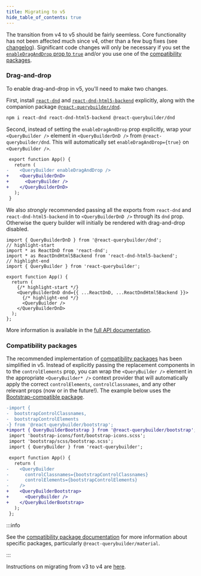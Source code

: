 ```yaml
---
title: Migrating to v5
hide_table_of_contents: true
---
```


The transition from v4 to v5 should be fairly seemless. Core functionality has not been affected much since v4, other than a few bug fixes (see [changelog](https://github.com/react-querybuilder/react-querybuilder/blob/main/CHANGELOG.md#v500---2022-10-22)). Significant code changes will only be necessary if you set the [`enableDragAndDrop` prop to `true`](#drag-and-drop) and/or you use one of the [compatibility packages](#compatibility-packages).

### Drag-and-drop

To enable drag-and-drop in v5, you'll need to make two changes.

First, install [`react-dnd`](https://www.npmjs.com/package/react-dnd) and [`react-dnd-html5-backend`](https://www.npmjs.com/package/react-dnd-html5-backend) explicitly, along with the companion package [`@react-querybuilder/dnd`](https://www.npmjs.com/package/@react-querybuilder/dnd).

```bash npm2yarn
npm i react-dnd react-dnd-html5-backend @react-querybuilder/dnd
```

Second, instead of setting the `enableDragAndDrop` prop explicitly, wrap your `<QueryBuilder />` element in `<QueryBuilderDnD />` from `@react-querybuilder/dnd`. This will automatically set `enableDragAndDrop={true}` on `<QueryBuilder />`.

```diff
 export function App() {
   return (
-    <QueryBuilder enableDragAndDrop />
+    <QueryBuilderDnD>
+      <QueryBuilder />
+    </QueryBuilderDnD>
   );
 }
```

We also _strongly_ recommended passing all the exports from `react-dnd` and `react-dnd-html5-backend` in to `<QueryBuilderDnD />` through its `dnd` prop. Otherwise the query builder will initially be rendered with drag-and-drop disabled.

```tsx
import { QueryBuilderDnD } from '@react-querybuilder/dnd';
// highlight-start
import * as ReactDnD from 'react-dnd';
import * as ReactDndHtml5Backend from 'react-dnd-html5-backend';
// highlight-end
import { QueryBuilder } from 'react-querybuilder';

export function App() {
  return (
    {/* highlight-start */}
    <QueryBuilderDnD dnd={{ ...ReactDnD, ...ReactDndHtml5Backend }}>
      {/* highlight-end */}
      <QueryBuilder />
    </QueryBuilderDnD>
  );
};
```

More information is available in the [full API documentation](./api/querybuilder#enabledraganddrop).

### Compatibility packages

The recommended implementation of [compatibility packages](./compat) has been simplified in v5. Instead of explicitly passing the replacement components in to the `controlElements` prop, you can wrap the `<QueryBuilder />` element in the appropriate `<QueryBuilder* />` context provider that will automatically apply the correct `controlElements`, `controlClassnames`, and any other relevant props (now or in the future!). The example below uses the [Bootstrap-compatible package](https://www.npmjs.com/package/@react-querybuilder/bootstrap).

```diff
-import {
-  bootstrapControlClassnames,
-  bootstrapControlElements
-} from '@react-querybuilder/bootstrap';
+import { QueryBuilderBootstrap } from '@react-querybuilder/bootstrap';
 import 'bootstrap-icons/font/bootstrap-icons.scss';
 import 'bootstrap/scss/bootstrap.scss';
 import { QueryBuilder } from 'react-querybuilder';

 export function App() {
   return (
-    <QueryBuilder
-      controlClassnames={bootstrapControlClassnames}
-      controlElements={bootstrapControlElements}
-    />
+    <QueryBuilderBootstrap>
+      <QueryBuilder />
+    </QueryBuilderBootstrap>
   );
 };
```

:::info

See the [compatibility package documentation](./compat) for more information about specific packages, particularly `@react-querybuilder/material`.

:::

Instructions on migrating from v3 to v4 are [here](/docs/4/migrate).
